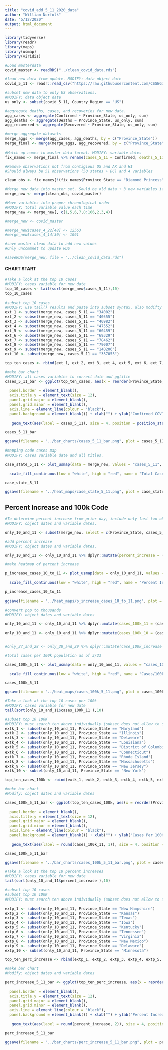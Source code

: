 ```yaml
---
title: "covid_add_5_11_2020_data"
author: "William Norfolk"
date: "5/12/2020"
output: html_document
---
```



```r
library(tidyverse)
library(readr)
library(maps)
library(usmap)
library(viridis)
```

```r
#Load masterdata
covid_master <- readRDS("../clean_covid_data.rds")
```


```r
#load new data from update. MODIFY: data object date
covid_5_11 <- readr::read_csv("https://raw.githubusercontent.com/CSSEGISandData/COVID-19/master/csse_covid_19_data/csse_covid_19_daily_reports/05-11-2020.csv")
```

```r
#subset new data to only US observations. 
#MODIFY: data object date
us_only <- subset(covid_5_11, Country_Region == "US")
```

```r
#aggregate deaths, cases, and recoveries for new data. 
agg_cases <- aggregate(Confirmed ~ Province_State, us_only, sum)
agg_deaths <- aggregate(Deaths ~ Province_State, us_only, sum)
agg_recovered <- aggregate(Recovered ~ Province_State, us_only, sum)
```

```r
#merge aggregate datasets
merge_aggs <- merge(agg_cases, agg_deaths, by = c("Province_State"))
merge_final <- merge(merge_aggs, agg_recovered, by = c("Province_State"))
```

```r
#Match up names to master data format. MODIFY: variable dates
fix_names <- merge_final %>% rename(cases_5_11 = Confirmed, deaths_5_11 = Deaths, recov_5_11 = Recovered)
```

```r
#Remove observations not from contigious US and AK and HI
#Should always be 51 observations (50 states + DC) and 4 variables

clean_obs <- fix_names[!(fix_names$Province_State == "Diamond Princess" | fix_names$Province_State == "Grand Princess" | fix_names$Province_State == "Guam" | fix_names$Province_State == "Puerto Rico" | fix_names$Province_State == "United States Virgin Islands" | fix_names$Province_State == "US" | fix_names$Province_State == "American Samoa" | fix_names$Province_State == "Northern Mariana Islands" | fix_names$Province_State == "Virgin Islands" | fix_names$Province_State == "Wuhan Evacuee" | fix_names$Province_State == "Recovered"),]
```

```r
#Merge new data into master set. Sould be old data + 3 new variables if successful
merge_new <- merge(clean_obs, covid_master)
```

```r
#Move variables into proper chronological order
#MODIFY: total variable value each time
merge_new <- merge_new[, c(1,5,6,7,8:166,2,3,4)]
```

```r
#merge_new <- covid_master
```

```r
#merge_new$cases_4_22[48] <- 12563
#merge_new$cases_4_14[30] <- 1091

```


```r
#save master clean data to add new values
#Only uncommnet to update RDS

#saveRDS(merge_new, file = "../clean_covid_data.rds")
```

#### CHART START

```r
#Take a look at the top 10 cases
#MODIFY: cases variable for new date
top_10_cases <- tail(sort(merge_new$cases_5_11),10)
top_10_cases
```

```r
#subset top 10 cases
#MODIFY: use tail() results and paste into subset syntax, also modifty cases date value
ext_1 <- subset(merge_new, cases_5_11 == "34002")
ext_2 <- subset(merge_new, cases_5_11 == "40555")
ext_3 <- subset(merge_new, cases_5_11 == "40982")
ext_4 <- subset(merge_new, cases_5_11 == "47552")
ext_5 <- subset(merge_new, cases_5_11 == "60459")
ext_6 <- subset(merge_new, cases_5_11 == "69329")
ext_7 <- subset(merge_new, cases_5_11 == "78462")
ext_8 <- subset(merge_new, cases_5_11 == "79007")
ext_9 <- subset(merge_new, cases_5_11 == "140206")
ext_10 <- subset(merge_new, cases_5_11 == "337055")

top_ten_cases <- rbind(ext_1, ext_2, ext_3, ext_4, ext_5, ext_6, ext_7, ext_8, ext_9, ext_10)
```

```r
#make bar chart
#MODIFY: all cases variables to correct date and ggtitle
cases_5_11_bar <- ggplot(top_ten_cases, aes(x = reorder(Province_State, -cases_5_11), cases_5_11)) + geom_bar(aes(fill = reorder(Province_State, -cases_5_11)),stat = "identity") + theme(axis.text.x = element_text(angle = 45, hjust = 1),
                                                                                                   legend.position = "none",                                                                        axis.text=element_text(size=12),
  panel.border = element_blank(), 
  axis.title.y = element_text(size = 12),
  panel.grid.major = element_blank(),
  panel.grid.minor = element_blank(),
  axis.line = element_line(colour = "black"),
  panel.background = element_blank()) + xlab("") + ylab("Confirmed COVID-19 Cases") + ggtitle("Top Ten Confirmed COVID-19 Cases by State 5/11/2020") +
  
   geom_text(aes(label = cases_5_11), size = 4, position = position_stack(vjust = 0.8))

cases_5_11_bar 
```

```r
ggsave(filename = "../bar_charts/cases_5_11_bar.png", plot = cases_5_11_bar)
```

```r
#mapping code cases map
#MODIFY: cases variable date and all titles.

case_state_5_11 <- plot_usmap(data = merge_new, values = "cases_5_11", color = "black") + 
  
  scale_fill_continuous(low = "white", high = "red", name = "Total Cases", label = scales::comma) + theme(legend.position = "right", plot.title = element_text(color = "black", size = 15, face = "bold"), plot.subtitle = element_text(color = "black", size = 10, face = "italic")) + labs(title = "COVID-19 Confirmed Cases by State", subtitle = "Data as of: 5/11/2020")

case_state_5_11
```

```r
ggsave(filename = "../heat_maps/case_state_5_11.png", plot = case_state_5_11)
```

## Percent Increase and 100k Code

```r
#To determine percent increase from prior day, include only last two observations
#MODIFY: object dates and variable dates.

only_10_and_11 <- subset(merge_new, select = c(Province_State, cases_5_11, cases_5_10, fips, total_pop))
```




```r
#add percent increase
#MODIFY: object dates and variable dates.

only_10_and_11 <- only_10_and_11 %>% dplyr::mutate(percent_increase = (cases_5_11 - cases_5_10) / cases_5_10 * 100)
```

```r
#make heatmap of percent increase

p_increase_cases_10_to_11 <- plot_usmap(data = only_10_and_11, values = "percent_increase", color = "black") + 
  
  scale_fill_continuous(low = "white", high = "red", name = "Percent Increase", label = scales::comma) + theme(legend.position = "right", plot.title = element_text(color = "black", size = 15, face = "bold"), plot.subtitle = element_text(color = "black", size = 10, face = "italic")) + labs(title = "Percent Increase of Confirmed COVID-19 Cases by State", subtitle = "From: 5/10/2020-5/11/2020")

p_increase_cases_10_to_11
```

```r
ggsave(filename = "../heat_maps/p_increase_cases_10_to_11.png", plot = p_increase_cases_10_to_11)
```

```r
#convert pop to thousands
#MODIFY: object dates and variable dates

only_10_and_11 <- only_10_and_11 %>% dplyr::mutate(cases_100k_11 = (cases_5_11 / total_pop) *100000)
  
only_10_and_11 <- only_10_and_11 %>% dplyr::mutate(cases_100k_10 = (cases_5_10 / total_pop) * 100000)


#only_27_and_28 <- only_28_and_29 %>% dplyr::mutate(case_100k_increase = (cases_100k_28 - cases_100k_27) / cases_100k_27 *100)

```

```r
#total cases per 100k population as of 3/23

cases_100k_5_11 <- plot_usmap(data = only_10_and_11, values = "cases_100k_11", color = "black") + 
  
  scale_fill_continuous(low = "white", high = "red", name = "Cases/100k Population", label = scales::comma) + theme(legend.position = "right", plot.title = element_text(color = "black", size = 15, face = "bold"), plot.subtitle = element_text(color = "black", size = 10, face = "italic")) + labs(title = "COVID-19 Confirmed Cases Per 100K Individuals by State", subtitle = "Data as of: 5/11/2020")

cases_100k_5_11
```

```r
ggsave(filename = "../heat_maps/cases_100k_5_11.png", plot = cases_100k_5_11)
```

```r
#Take a look at the top 10 cases per 100k
#MODIFY: cases variable for new date
tail(sort(only_10_and_11$cases_100k_11 ),10)
```


```r
#subset top 10 100K
#MODIFY: must search ten above individually (subset does not allow to select by these values for some reason...) and past the states in the code below.Also modify variable and object date names.
extk_1 <- subset(only_10_and_11, Province_State == "Maryland")
extk_2 <- subset(only_10_and_11, Province_State == "Illinois")
extk_3 <- subset(only_10_and_11, Province_State == "Delaware")
extk_4 <- subset(only_10_and_11, Province_State == "Louisiana")
extk_5 <- subset(only_10_and_11, Province_State == "District of Columbia")
extk_6 <- subset(only_10_and_11, Province_State == "Connecticut")
extk_7 <- subset(only_10_and_11, Province_State == "Rhode Island")
extk_8 <- subset(only_10_and_11, Province_State == "Massachusetts")
extk_9 <- subset(only_10_and_11, Province_State == "New Jersey")
extk_10 <- subset(only_10_and_11, Province_State == "New York")

top_ten_cases_100k <- rbind(extk_1, extk_2, extk_3, extk_4, extk_5, extk_6, extk_7, extk_8, extk_9, extk_10)
```

```r
#make bar chart
#Modify: object dates and variable dates

cases_100k_5_11_bar <- ggplot(top_ten_cases_100k, aes(x = reorder(Province_State, -cases_100k_11), cases_100k_11)) + geom_bar(aes(fill = reorder(Province_State, -cases_100k_11)), stat = "identity") + theme(axis.text.x = element_text(angle = 45, hjust = 1),
                                                                                                   legend.position = "none",                                                                        axis.text=element_text(size=12),
  panel.border = element_blank(),   
  axis.title.y = element_text(size = 12),
  panel.grid.major = element_blank(),
  panel.grid.minor = element_blank(),
  axis.line = element_line(colour = "black"),
  panel.background = element_blank()) + xlab("") + ylab("Cases Per 100K Individuals") + ggtitle("Top Ten COVID-19 Confirmed Cases Per 100K Individuals by State 5/11/2020") +
  
   geom_text(aes(label = round(cases_100k_11, 1)), size = 4, position = position_stack(vjust = 0.8))

cases_100k_5_11_bar
```

```r
ggsave(filename = "../bar_charts/cases_100k_5_11_bar.png", plot = cases_100k_5_11_bar)
```

```r
#Take a look at the top 10 percent increases
#MODIFY: cases variable for new date
tail(sort(only_10_and_11$percent_increase ),10)
```

```r
#subset top 10 cases
#subset top 10 100K
#MODIFY: must search ten above individually (subset does not allow to select by these values for some reason...) and past the states in the code below.Also modify variable and object date names.

extp_1 <- subset(only_10_and_11, Province_State == "New Hampshire")
extp_2 <- subset(only_10_and_11, Province_State == "Kansas")
extp_3 <- subset(only_10_and_11, Province_State == "Texas")
extp_4 <- subset(only_10_and_11, Province_State == "Iowa")
extp_5 <- subset(only_10_and_11, Province_State == "Kentucky")
extp_6 <- subset(only_10_and_11, Province_State == "Tennessee")
extp_7 <- subset(only_10_and_11, Province_State == "Virginia")
extp_8 <- subset(only_10_and_11, Province_State == "New Mexico")
extp_9 <- subset(only_10_and_11, Province_State == "Delaware")
extp_10 <- subset(only_10_and_11, Province_State == "Minnesota")

top_ten_perc_increase <- rbind(extp_1, extp_2, extp_3, extp_4, extp_5, extp_6, extp_7, extp_8, extp_9, extp_10)
```

```r
#make bar chart
#Modify: object dates and variable dates

perc_increase_5_11_bar <- ggplot(top_ten_perc_increase, aes(x = reorder(Province_State, -percent_increase), percent_increase)) + geom_bar(aes(fill = reorder(Province_State, -percent_increase)), stat = "identity") + theme(axis.text.x = element_text(angle = 45, hjust = 1),
                                                                                                   legend.position = "none",                                                                        axis.text=element_text(size=12),
  panel.border = element_blank(),   
  axis.title.y = element_text(size = 12),
  panel.grid.major = element_blank(),
  panel.grid.minor = element_blank(),
  axis.line = element_line(colour = "black"),
  panel.background = element_blank()) + xlab("") + ylab("Percent Increase") + ggtitle("COVID-19: Top Ten Percent Increase by State from 5/10/20-5/11/20") +
  
   geom_text(aes(label = round(percent_increase, 2)), size = 4, position = position_stack(vjust = 0.8))

perc_increase_5_11_bar
```

```r
ggsave(filename = "../bar_charts/perc_increase_5_11_bar.png", plot = perc_increase_5_11_bar)
```